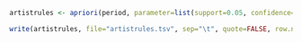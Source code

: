 ```r
artistrules <- apriori(period, parameter=list(support=0.05, confidence=0.6, minlen=2, maxlen=2))
```
```r
write(artistrules, file="artistrules.tsv", sep="\t", quote=FALSE, row.names=FALSE)
```

